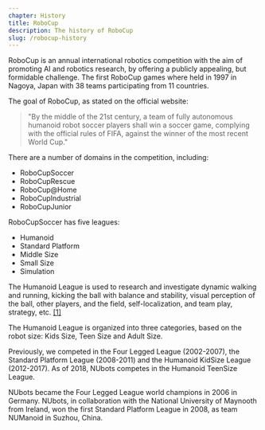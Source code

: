 ```yaml
---
chapter: History
title: RoboCup
description: The history of RoboCup
slug: /robocup-history
---
```


RoboCup is an annual international robotics competition with the aim of promoting AI and robotics research, by offering a publicly appealing, but formidable challenge. The first RoboCup games where held in 1997 in Nagoya, Japan with 38 teams participating from 11 countries.

The goal of RoboCup, as stated on the official website:

> "By the middle of the 21st century, a team of fully autonomous humanoid robot soccer players shall win a soccer game, complying with the official rules of FIFA, against the winner of the most recent World Cup."

There are a number of domains in the competition, including:

- RoboCupSoccer
- RoboCupRescue
- RoboCup@Home
- RoboCupIndustrial
- RoboCupJunior

RoboCupSoccer has five leagues:

- Humanoid
- Standard Platform
- Middle Size
- Small Size
- Simulation

The Humanoid League is used to research and investigate dynamic walking and running, kicking the ball with balance and stability, visual perception of the ball, other players, and the field, self-localization, and team play, strategy, etc. [[1]](https://www.robocup.org/leagues/3 'Reference: RoboCup Humanoid League')

The Humanoid League is organized into three categories, based on the robot size: Kids Size, Teen Size and Adult Size.

Previously, we competed in the Four Legged League (2002-2007), the Standard Platform League (2008-2011) and the Humanoid KidSize League (2012-2017). As of 2018, NUbots competes in the Humanoid TeenSize League.

NUbots became the Four Legged League world champions in 2006 in Germany. NUbots, in collaboration with the National University of Maynooth from Ireland, won the first Standard Platform League in 2008, as team NUManoid in Suzhou, China.
